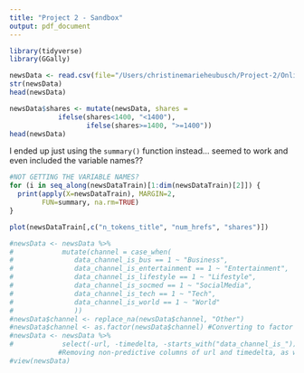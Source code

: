 ```yaml
---
title: "Project 2 - Sandbox"
output: pdf_document
---
```


```r
library(tidyverse)
library(GGally)
```

```r
newsData <- read.csv(file="/Users/christinemarieheubusch/Project-2/OnlineNewsPopularity/OnlineNewsPopularity.csv")
str(newsData)
head(newsData)
```


```r
newsData$shares <- mutate(newsData, shares =
            ifelse(shares<1400, "<1400"),
                   ifelse(shares>=1400, ">=1400"))
head(newsData)
```

I ended up just using the `summary()` function instead... seemed to work and even included the variable names??
```r
#NOT GETTING THE VARIABLE NAMES? 
for (i in seq_along(newsDataTrain)[1:dim(newsDataTrain)[2]]) { 
  print(apply(X=newsDataTrain), MARGIN=2, 
        FUN=summary, na.rm=TRUE)
}
```

```r
plot(newsDataTrain[,c("n_tokens_title", "num_hrefs", "shares")])
```

```r
#newsData <- newsData %>% 
#            mutate(channel = case_when(
#               data_channel_is_bus == 1 ~ "Business",
#               data_channel_is_entertainment == 1 ~ "Entertainment",
#               data_channel_is_lifestyle == 1 ~ "Lifestyle",
#               data_channel_is_socmed == 1 ~ "SocialMedia",
#               data_channel_is_tech == 1 ~ "Tech",
#               data_channel_is_world == 1 ~ "World"
#               ))
#newsData$channel <- replace_na(newsData$channel, "Other")
#newsData$channel <- as.factor(newsData$channel) #Converting to factor
#newsData <- newsData %>%
#            select(-url, -timedelta, -starts_with("data_channel_is_")) 
            #Removing non-predictive columns of url and timedelta, as well as old **data_channel_is_** columns
#view(newsData)
```
